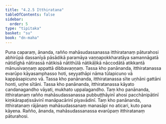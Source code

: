 ```yaml
---
title: "4.2.5 Itthiratana"
tableOfContents: false
sidebar:
  order: 5
type: "tipitaka"
basket: "su"
book: "dn-maha"
---
```



<DynamicBreadcrumb />

<Division number="249" book="dn-maha">

<Paragraph number="546" book="dn-maha">
Puna caparaṃ, ānanda, rañño mahāsudassanassa itthiratanaṃ pāturahosi abhirūpā dassanīyā pāsādikā paramāya vaṇṇapokkharatāya samannāgatā nātidīghā nātirassā nātikisā nātithūlā nātikāḷikā nāccodātā atikkantā mānusivaṇṇaṃ appattā dibbavaṇṇaṃ. Tassa kho panānanda, itthiratanassa evarūpo kāyasamphasso hoti, seyyathāpi nāma tūlapicuno vā kappāsapicuno vā. Tassa kho panānanda, itthiratanassa sīte uṇhāni gattāni honti, uṇhe sītāni. Tassa kho panānanda, itthiratanassa kāyato candanagandho vāyati, mukhato uppalagandho. Taṃ kho panānanda, itthiratanaṃ rañño mahāsudassanassa pubbuṭṭhāyinī ahosi pacchānipātinī kiṃkārapaṭissāvinī manāpacārinī piyavādinī. Taṃ kho panānanda, itthiratanaṃ rājānaṃ mahāsudassanaṃ manasāpi no aticari, kuto pana kāyena. Rañño, ānanda, mahāsudassanassa evarūpaṃ itthiratanaṃ pāturahosi.
</Paragraph>
</Division>